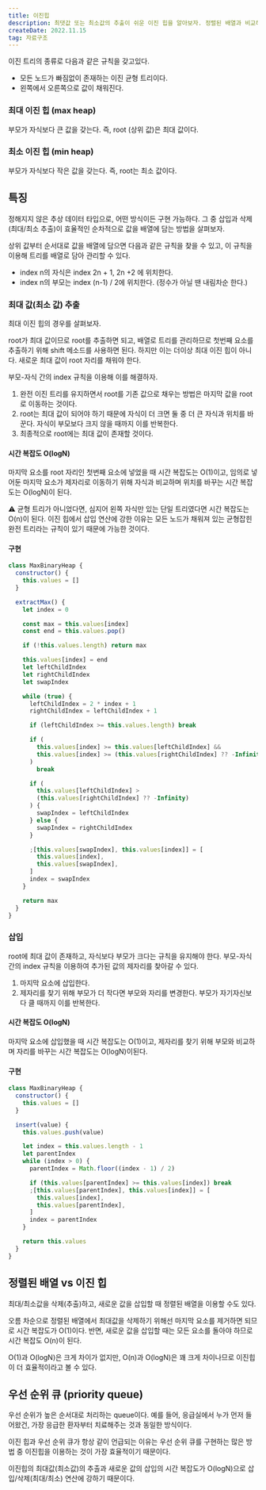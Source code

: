 ```yaml
---
title: 이진힙
description: 최댓값 또는 최소값의 추출이 쉬운 이진 힙을 알아보자. 정렬된 배열과 비교해보자.
createDate: 2022.11.15
tag: 자료구조
---
```


이진 트리의 종류로 다음과 같은 규칙을 갖고있다.

- 모든 노드가 빠짐없이 존재하는 이진 균형 트리이다.
- 왼쪽에서 오른쪽으로 값이 채워진다.

### 최대 이진 힙 (max heap)

부모가 자식보다 큰 값을 갖는다. 즉, root (상위 값)은 최대 값이다.

### 최소 이진 힙 (min heap)

부모가 자식보다 작은 값을 갖는다. 즉, root는 최소 값이다.

## 특징

정해지지 않은 추상 데이터 타입으로, 어떤 방식이든 구현 가능하다. 그 중 삽입과 삭제(최대/최소 추출)이 효율적인 순차적으로 값을 배열에 담는 방법을 살펴보자.

<Picture src="binary-heap.png" />

상위 값부터 순서대로 값을 배열에 담으면 다음과 같은 규칙을 찾을 수 있고, 이 규칙을 이용해 트리를 배열로 담아 관리할 수 있다.

- index n의 자식은 index 2n + 1, 2n +2 에 위치한다.
- index n의 부모는 index (n-1) / 2에 위치한다. (정수가 아닐 땐 내림차순 한다.)

### 최대 값(최소 값) 추출

최대 이진 힙의 경우를 살펴보자.

root가 최대 값이므로 root를 추출하면 되고, 배열로 트리를 관리하므로 첫번째 요소를 추출하기 위해 shift 메소드를 사용하면 된다. 하지만 이는 더이상 최대 이진 힙이 아니다. 새로운 최대 값이 root 자리를 채워야 한다.

부모-자식 간의 index 규칙을 이용해 이를 해결하자.

1. 완전 이진 트리를 유지하면서 root를 기존 값으로 채우는 방법은 마지막 값을 root로 이동하는 것이다.
2. root는 최대 값이 되어야 하기 때문에 자식이 더 크면 둘 중 더 큰 자식과 위치를 바꾼다. 자식이 부모보다 크지 않을 때까지 이를 반복한다.
3. 최종적으로 root에는 최대 값이 존재할 것이다.

#### 시간 복잡도 O(logN)

마지막 요소를 root 자리인 첫번째 요소에 넣었을 때 시간 복잡도는 O(1)이고, 임의로 넣어둔 마지막 요소가 제자리로 이동하기 위해 자식과 비교하며 위치를 바꾸는 시간 복잡도는 O(logN)이 된다.

<aside>
⚠️ 균형 트리가 아니었다면, 심지어 왼쪽 자식만 있는 단일 트리였다면 시간 복잡도는 O(n)이 된다. 이진 힙에서 삽입 연산에 강한 이유는 모든 노드가 채워져 있는 균형잡힌 완전 트리라는 규칙이 있기 때문에 가능한 것이다.

</aside>

#### 구현

```jsx
class MaxBinaryHeap {
  constructor() {
    this.values = []
  }

  extractMax() {
    let index = 0

    const max = this.values[index]
    const end = this.values.pop()

    if (!this.values.length) return max

    this.values[index] = end
    let leftChildIndex
    let rightChildIndex
    let swapIndex

    while (true) {
      leftChildIndex = 2 * index + 1
      rightChildIndex = leftChildIndex + 1

      if (leftChildIndex >= this.values.length) break

      if (
        this.values[index] >= this.values[leftChildIndex] &&
        this.values[index] >= (this.values[rightChildIndex] ?? -Infinity)
      )
        break

      if (
        this.values[leftChildIndex] >
        (this.values[rightChildIndex] ?? -Infinity)
      ) {
        swapIndex = leftChildIndex
      } else {
        swapIndex = rightChildIndex
      }

      ;[this.values[swapIndex], this.values[index]] = [
        this.values[index],
        this.values[swapIndex],
      ]
      index = swapIndex
    }

    return max
  }
}
```

### 삽입

root에 최대 값이 존재하고, 자식보다 부모가 크다는 규칙을 유지해야 한다. 부모-자식 간의 index 규칙을 이용하여 추가된 값의 제자리를 찾아갈 수 있다.

1. 마지막 요소에 삽입한다.
2. 제자리를 찾기 위해 부모가 더 작다면 부모와 자리를 변경한다. 부모가 자기자신보다 클 때까지 이를 반복한다.

#### 시간 복잡도 O(logN)

마지막 요소에 삽입했을 때 시간 복잡도는 O(1)이고, 제자리를 찾기 위해 부모와 비교하며 자리를 바꾸는 시간 복잡도는 O(logN)이된다.

#### 구현

```jsx
class MaxBinaryHeap {
  constructor() {
    this.values = []
  }

  insert(value) {
    this.values.push(value)

    let index = this.values.length - 1
    let parentIndex
    while (index > 0) {
      parentIndex = Math.floor((index - 1) / 2)

      if (this.values[parentIndex] >= this.values[index]) break
      ;[this.values[parentIndex], this.values[index]] = [
        this.values[index],
        this.values[parentIndex],
      ]
      index = parentIndex
    }

    return this.values
  }
}
```

## 정렬된 배열 vs 이진 힙

최대/최소값을 삭제(추출)하고, 새로운 값을 삽입할 때 정렬된 배열을 이용할 수도 있다.

오름 차순으로 정렬된 배열에서 최대값을 삭제하기 위해선 마지막 요소를 제거하면 되므로 시간 복잡도가 O(1)이다. 반면, 새로운 값을 삽입할 때는 모든 요소를 돌아야 하므로 시간 복잡도 O(n)이 된다.

O(1)과 O(logN)은 크게 차이가 없지만, O(n)과 O(logN)은 꽤 크게 차이나므로 이진힙이 더 효율적이라고 볼 수 있다.

## 우선 순위 큐 (priority queue)

우선 순위가 높은 순서대로 처리하는 queue이다. 예를 들어, 응급실에서 누가 먼저 들어왔건, 가장 응급한 환자부터 치료해주는 것과 동일한 방식이다.

이진 힙과 우선 순위 큐가 항상 같이 언급되는 이유는 우선 순위 큐를 구현하는 많은 방법 중 이진힙을 이용하는 것이 가장 효율적이기 때문이다.

이진힙의 최대값(최소값)의 추출과 새로운 값의 삽입의 시간 복잡도가 O(logN)으로 삽입/삭제(최대/최소) 연산에 강하기 때문이다.
